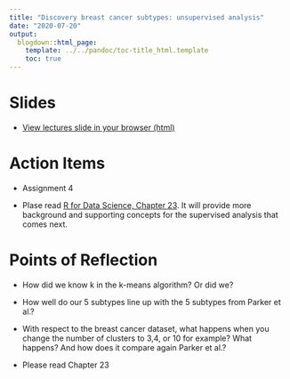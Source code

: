 ```yaml
---
title: "Discovery breast cancer subtypes: unsupervised analysis"
date: "2020-07-20"
output:
  blogdown::html_page:
    template: ../../pandoc/toc-title_html.template
    toc: true
---
```


# Slides

- [View lectures slide in your browser (html)](/slides/19-slides.html)



# Action Items

- Assignment 4

- Plase read [R for Data Science, Chapter 23](https://r4ds.had.co.nz/model-basics.html). It will provide more background and supporting concepts for the supervised analysis that comes next.



# Points of Reflection

- How did we know k in the k-means algorithm? Or did we?

- How well do our $5$ subtypes line up with the $5$ subtypes from Parker et al.?

- With respect to the breast cancer dataset, what happens when you change the number of clusters to $3$,$4$, or $10$ for example? What happens? And how does it compare again Parker et al.?

- Please read Chapter 23


